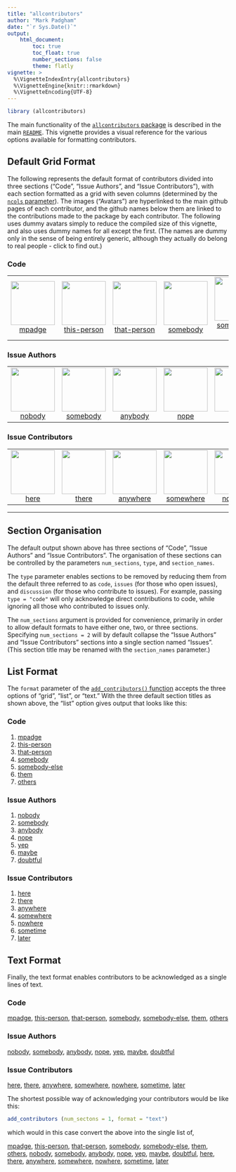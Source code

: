 ```yaml
---
title: "allcontributors"
author: "Mark Padgham"
date: "`r Sys.Date()`"
output: 
    html_document:
        toc: true
        toc_float: true
        number_sections: false
        theme: flatly
vignette: >
  %\VignetteIndexEntry{allcontributors}
  %\VignetteEngine{knitr::rmarkdown}
  %\VignetteEncoding{UTF-8}
---
```



```r
library (allcontributors)
```

The main functionality of the [`allcontributors`
package](https://github.com/ropenscilabs/allcontributors) is described in the
main [`README`](https://docs.ropensci.org/allcontributors/). This vignette
provides a visual reference for the various options available for formatting
contributors.


## Default Grid Format

The following represents the default format of contributors divided into three
sections ("Code", "Issue Authors", and "Issue Contributors"), with each section
formatted as a grid with seven columns (determined by the [`ncols`
parameter](https://docs.ropensci.org/allcontributors/reference/add_contributors.html)).
The images ("Avatars") are hyperlinked to the main github pages of each
contributor, and the github names below them are linked to the contributions
made to the package by each contributor. The following uses dummy avatars
simply to reduce the compiled size of this vignette, and also uses dummy names
for all except the first. (The names are dummy only in the sense of being
entirely generic, although they actually do belong to real people - click to
find out.)



### Code

<table>

<tr>
<td align="center">
<a href="https://github.com/mpadge">
<img src="https://github.com/identicons/0.png" width="100px;" alt=""/>
</a><br>
<a href="https://github.com/ropenscilabs/allcontributors/commits?author=mpadge">mpadge</a>
</td>
<td align="center">
<a href="https://github.com/this-person">
<img src="https://github.com/identicons/1.png" width="100px;" alt=""/>
</a><br>
<a href="https://github.com/ropenscilabs/allcontributors/commits?author=this-person">this-person</a>
</td>
<td align="center">
<a href="https://github.com/that-person">
<img src="https://github.com/identicons/2.png" width="100px;" alt=""/>
</a><br>
<a href="https://github.com/ropenscilabs/allcontributors/commits?author=that-person">that-person</a>
</td>
<td align="center">
<a href="https://github.com/somebody">
<img src="https://github.com/identicons/3.png" width="100px;" alt=""/>
</a><br>
<a href="https://github.com/ropenscilabs/allcontributors/commits?author=somebody">somebody</a>
</td>
<td align="center">
<a href="https://github.com//somebody-else">
<img src="https://github.com/identicons/4.png" width="100px;" alt=""/>
</a><br>
<a href="https://github.com/ropenscilabs/allcontributors/commits?author=somebody-else">somebody-else</a>
</td>
<td align="center">
<a href="https://github.com/them">
<img src="https://github.com/identicons/5.png" width="100px;" alt=""/>
</a><br>
<a href="https://github.com/ropenscilabs/allcontributors/commits?author=them">them</a>
</td>
<td align="center">
<a href="https://github.com/others">
<img src="https://github.com/identicons/6.png" width="100px;" alt=""/>
</a><br>
<a href="https://github.com/ropenscilabs/allcontributors/commits?author=others">others</a>
</td>
</tr>

</table>


### Issue Authors

<table>

<tr>
<td align="center">
<a href="https://github.com/nobody">
<img src="https://github.com/identicons/7.png" width="100px;" alt=""/>
</a><br>
<a href="https://github.com/ropenscilabs/allcontributors/issues?q=is%3Aissue+author%3Anobody">nobody</a>
</td>
<td align="center">
<a href="https://github.com/somebody">
<img src="https://github.com/identicons/8.png" width="100px;" alt=""/>
</a><br>
<a href="https://github.com/ropenscilabs/allcontributors/issues?q=is%3Aissue+author%3Asomebody">somebody</a>
</td>
<td align="center">
<a href="https://github.com/anybody">
<img src="https://github.com/identicons/9.png" width="100px;" alt=""/>
</a><br>
<a href="https://github.com/ropenscilabs/allcontributors/issues?q=is%3Aissue+author%3Aanybody">anybody</a>
</td>
<td align="center">
<a href="https://github.com/nope">
<img src="https://github.com/identicons/10.png" width="100px;" alt=""/>
</a><br>
<a href="https://github.com/ropenscilabs/allcontributors/issues?q=is%3Aissue+author%3Anope">nope</a>
</td>
<td align="center">
<a href="https://github.com/yep">
<img src="https://github.com/identicons/11.png" width="100px;" alt=""/>
</a><br>
<a href="https://github.com/ropenscilabs/allcontributors/issues?q=is%3Aissue+author%3Ayep">yep</a>
</td>
<td align="center">
<a href="https://github.com/maybe">
<img src="https://github.com/identicons/12.png" width="100px;" alt=""/>
</a><br>
<a href="https://github.com/ropenscilabs/allcontributors/issues?q=is%3Aissue+author%3Amaybe">maybe</a>
</td>
<td align="center">
<a href="https://github.com/doubtful">
<img src="https://github.com/identicons/13.png" width="100px;" alt=""/>
</a><br>
<a href="https://github.com/ropenscilabs/allcontributors/issues?q=is%3Aissue+author%3Adoubtful">doubtful</a>
</td>
</tr>

</table>


### Issue Contributors

<table>

<tr>

<td align="center">
<a href="https://github.com/here">
<img src="https://github.com/identicons/14.png" width="100px;" alt=""/>
</a><br>
<a href="https://github.com/ropenscilabs/allcontributors/issues?q=is%3Aissue+commenter%3Ahere">here</a>
</td>
<td align="center">
<a href="https://github.com/there">
<img src="https://github.com/identicons/15.png" width="100px;" alt=""/>
</a><br>
<a href="https://github.com/ropenscilabs/allcontributors/issues?q=is%3Aissue+commenter%3Athere">there</a>
</td>
<td align="center">
<a href="https://github.com/anywhere">
<img src="https://github.com/identicons/16.png" width="100px;" alt=""/>
</a><br>
<a href="https://github.com/ropenscilabs/allcontributors/issues?q=is%3Aissue+commenter%3Aanywhere">anywhere</a>
</td>
<td align="center">
<a href="https://github.com/somewhere">
<img src="https://github.com/identicons/17.png" width="100px;" alt=""/>
</a><br>
<a href="https://github.com/ropenscilabs/allcontributors/issues?q=is%3Aissue+commenter%3Asomewhere">somewhere</a>
</td>
<td align="center">
<a href="https://github.com/nowhere">
<img src="https://github.com/identicons/18.png" width="100px;" alt=""/>
</a><br>
<a href="https://github.com/ropenscilabs/allcontributors/issues?q=is%3Aissue+commenter%3Anowhere">nowhere</a>
</td>
<td align="center">
<a href="https://github.com/sometime">
<img src="https://github.com/identicons/19.png" width="100px;" alt=""/>
</a><br>
<a href="https://github.com/ropenscilabs/allcontributors/issues?q=is%3Aissue+commenter%3Asometime">sometime</a>
</td>
<td align="center">
<a href="https://github.com/later">
<img src="https://github.com/identicons/20.png" width="100px;" alt=""/>
</a><br>
<a href="https://github.com/ropenscilabs/allcontributors/issues?q=is%3Aissue+commenter%3Alater">later</a>
</td>

</tr>

</table>

---

## Section Organisation

The default output shown above has three sections of "Code", "Issue Authors"
and "Issue Contributors". The organisation of these sections can be controlled
by the parameters `num_sections`, `type`, and `section_names`.

The `type` parameter enables sections to be removed by reducing them from the
default three referred to as `code`, `issues` (for those who open issues), and
`discussion` (for those who contribute to issues). For example, passing `type =
"code"` will only acknowledge direct contributions to code, while ignoring all
those who contributed to issues only.

The `num_sections` argument is provided for convenience, primarily in order to
allow default formats to have either one, two, or three sections. Specifying
`num_sections = 2` will by default collapse the "Issue Authors" and "Issue
Contributors" sections into a single section named "Issues". (This section title
may be renamed with the `section_names` parameter.) 

## List Format 

The `format` parameter of the [`add_contributors()`
function](https://docs.ropensci.org/allcontributors/reference/add_contributors.html)
accepts the three options of "grid", "list", or "text." With the three default
section titles as shown above, the "list" option gives output that looks like this:


### Code

<ol>

<li><a href="https://github.com/ropenscilabs/allcontributors/commits?author=mpadge">mpadge</a></li>
<li><a href="https://github.com/ropenscilabs/allcontributors/commits?author=this-person">this-person</a></li>
<li><a href="https://github.com/ropenscilabs/allcontributors/commits?author=that-person">that-person</a></li>
<li><a href="https://github.com/ropenscilabs/allcontributors/commits?author=somebody">somebody</a></li>
<li><a href="https://github.com/ropenscilabs/allcontributors/commits?author=somebody-else">somebody-else</a></li>
<li><a href="https://github.com/ropenscilabs/allcontributors/commits?author=them">them</a></li>
<li><a href="https://github.com/ropenscilabs/allcontributors/commits?author=others">others</a></li>

</ol>


### Issue Authors

<ol>

<li><a href="https://github.com/ropenscilabs/allcontributors/issues?q=is%3Aissue+author%3Anobody">nobody</a></li>
<li><a href="https://github.com/ropenscilabs/allcontributors/issues?q=is%3Aissue+author%3Asomebody">somebody</a></li>
<li><a href="https://github.com/ropenscilabs/allcontributors/issues?q=is%3Aissue+author%3Aanybody">anybody</a></li>
<li><a href="https://github.com/ropenscilabs/allcontributors/issues?q=is%3Aissue+author%3Anope">nope</a></li>
<li><a href="https://github.com/ropenscilabs/allcontributors/issues?q=is%3Aissue+author%3Ayep">yep</a></li>
<li><a href="https://github.com/ropenscilabs/allcontributors/issues?q=is%3Aissue+author%3Amaybe">maybe</a></li>
<li><a href="https://github.com/ropenscilabs/allcontributors/issues?q=is%3Aissue+author%3Adoubtful">doubtful</a></li>

</ol>


### Issue Contributors

<ol>

<li><a href="https://github.com/ropenscilabs/allcontributors/issues?q=is%3Aissue+commenter%3Ahere">here</a></li>
<li><a href="https://github.com/ropenscilabs/allcontributors/issues?q=is%3Aissue+commenter%3Athere">there</a></li>
<li><a href="https://github.com/ropenscilabs/allcontributors/issues?q=is%3Aissue+commenter%3Aanywhere">anywhere</a></li>
<li><a href="https://github.com/ropenscilabs/allcontributors/issues?q=is%3Aissue+commenter%3Asomewhere">somewhere</a></li>
<li><a href="https://github.com/ropenscilabs/allcontributors/issues?q=is%3Aissue+commenter%3Anowhere">nowhere</a></li>
<li><a href="https://github.com/ropenscilabs/allcontributors/issues?q=is%3Aissue+commenter%3Asometime">sometime</a></li>
<li><a href="https://github.com/ropenscilabs/allcontributors/issues?q=is%3Aissue+commenter%3Alater">later</a></li>

</ol>

## Text Format 

Finally, the text format enables contributors to be acknowledged as a single
lines of text.


### Code


<a href="https://github.com/ropenscilabs/allcontributors/commits?author=mpadge">mpadge</a>, 
<a href="https://github.com/ropenscilabs/allcontributors/commits?author=this-person">this-person</a>, 
<a href="https://github.com/ropenscilabs/allcontributors/commits?author=that-person">that-person</a>, 
<a href="https://github.com/ropenscilabs/allcontributors/commits?author=somebody">somebody</a>, 
<a href="https://github.com/ropenscilabs/allcontributors/commits?author=somebody-else">somebody-else</a>, 
<a href="https://github.com/ropenscilabs/allcontributors/commits?author=them">them</a>, 
<a href="https://github.com/ropenscilabs/allcontributors/commits?author=others">others</a> 



### Issue Authors


<a href="https://github.com/ropenscilabs/allcontributors/issues?q=is%3Aissue+author%3Anobody">nobody</a>, 
<a href="https://github.com/ropenscilabs/allcontributors/issues?q=is%3Aissue+author%3Asomebody">somebody</a>, 
<a href="https://github.com/ropenscilabs/allcontributors/issues?q=is%3Aissue+author%3Aanybody">anybody</a>, 
<a href="https://github.com/ropenscilabs/allcontributors/issues?q=is%3Aissue+author%3Anope">nope</a>, 
<a href="https://github.com/ropenscilabs/allcontributors/issues?q=is%3Aissue+author%3Ayep">yep</a>, 
<a href="https://github.com/ropenscilabs/allcontributors/issues?q=is%3Aissue+author%3Amaybe">maybe</a>, 
<a href="https://github.com/ropenscilabs/allcontributors/issues?q=is%3Aissue+author%3Adoubtful">doubtful</a> 


### Issue Contributors


<a href="https://github.com/ropenscilabs/allcontributors/issues?q=is%3Aissue+commenter%3Ahere">here</a>, 
<a href="https://github.com/ropenscilabs/allcontributors/issues?q=is%3Aissue+commenter%3Athere">there</a>, 
<a href="https://github.com/ropenscilabs/allcontributors/issues?q=is%3Aissue+commenter%3Aanywhere">anywhere</a>, 
<a href="https://github.com/ropenscilabs/allcontributors/issues?q=is%3Aissue+commenter%3Asomewhere">somewhere</a>, 
<a href="https://github.com/ropenscilabs/allcontributors/issues?q=is%3Aissue+commenter%3Anowhere">nowhere</a>, 
<a href="https://github.com/ropenscilabs/allcontributors/issues?q=is%3Aissue+commenter%3Asometime">sometime</a>, 
<a href="https://github.com/ropenscilabs/allcontributors/issues?q=is%3Aissue+commenter%3Alater">later</a>

The shortest possible way of acknowledging your contributors would be like this:
```r
add_contributors (num_sectons = 1, format = "text")
```
which would in this case convert the above into the single list of,

<a href="https://github.com/ropenscilabs/allcontributors/commits?author=mpadge">mpadge</a>, 
<a href="https://github.com/ropenscilabs/allcontributors/commits?author=this-person">this-person</a>, 
<a href="https://github.com/ropenscilabs/allcontributors/commits?author=that-person">that-person</a>, 
<a href="https://github.com/ropenscilabs/allcontributors/commits?author=somebody">somebody</a>, 
<a href="https://github.com/ropenscilabs/allcontributors/commits?author=somebody-else">somebody-else</a>, 
<a href="https://github.com/ropenscilabs/allcontributors/commits?author=them">them</a>, 
<a href="https://github.com/ropenscilabs/allcontributors/commits?author=others">others</a>,
<a href="https://github.com/ropenscilabs/allcontributors/issues?q=is%3Aissue+author%3Anobody">nobody</a>, 
<a href="https://github.com/ropenscilabs/allcontributors/issues?q=is%3Aissue+author%3Asomebody">somebody</a>, 
<a href="https://github.com/ropenscilabs/allcontributors/issues?q=is%3Aissue+author%3Aanybody">anybody</a>, 
<a href="https://github.com/ropenscilabs/allcontributors/issues?q=is%3Aissue+author%3Anope">nope</a>, 
<a href="https://github.com/ropenscilabs/allcontributors/issues?q=is%3Aissue+author%3Ayep">yep</a>, 
<a href="https://github.com/ropenscilabs/allcontributors/issues?q=is%3Aissue+author%3Amaybe">maybe</a>, 
<a href="https://github.com/ropenscilabs/allcontributors/issues?q=is%3Aissue+author%3Adoubtful">doubtful</a>,
<a href="https://github.com/ropenscilabs/allcontributors/issues?q=is%3Aissue+commenter%3Ahere">here</a>, 
<a href="https://github.com/ropenscilabs/allcontributors/issues?q=is%3Aissue+commenter%3Athere">there</a>, 
<a href="https://github.com/ropenscilabs/allcontributors/issues?q=is%3Aissue+commenter%3Aanywhere">anywhere</a>, 
<a href="https://github.com/ropenscilabs/allcontributors/issues?q=is%3Aissue+commenter%3Asomewhere">somewhere</a>, 
<a href="https://github.com/ropenscilabs/allcontributors/issues?q=is%3Aissue+commenter%3Anowhere">nowhere</a>, 
<a href="https://github.com/ropenscilabs/allcontributors/issues?q=is%3Aissue+commenter%3Asometime">sometime</a>, 
<a href="https://github.com/ropenscilabs/allcontributors/issues?q=is%3Aissue+commenter%3Alater">later</a>
